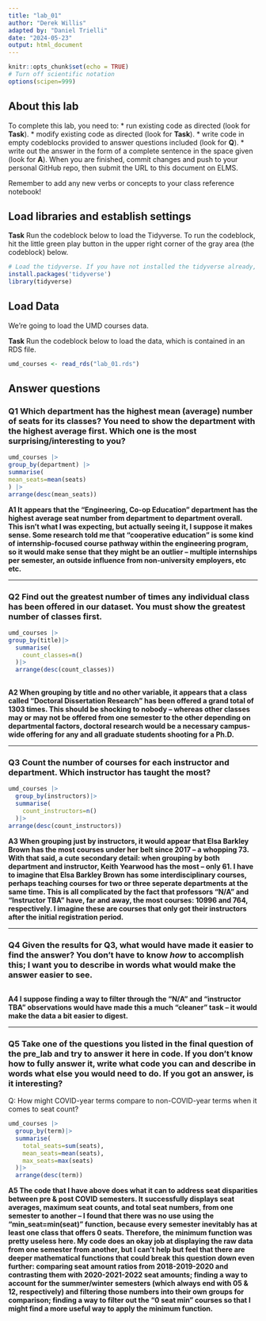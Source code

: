 ```yaml
---
title: "lab_01"
author: "Derek Willis"
adapted by: "Daniel Trielli"
date: "2024-05-23"
output: html_document
---
```


```r
knitr::opts_chunk$set(echo = TRUE)
# Turn off scientific notation
options(scipen=999)
```

## About this lab

To complete this lab, you need to: \* run existing code as directed (look for **Task**). \* modify existing code as directed (look for **Task**). \* write code in empty codeblocks provided to answer questions included (look for **Q**). \* write out the answer in the form of a complete sentence in the space given (look for **A**). When you are finished, commit changes and push to your personal GitHub repo, then submit the URL to this document on ELMS.

Remember to add any new verbs or concepts to your class reference notebook!

## Load libraries and establish settings

**Task** Run the codeblock below to load the Tidyverse. To run the codeblock, hit the little green play button in the upper right corner of the gray area (the codeblock) below.

```r
# Load the tidyverse. If you have not installed the tidyverse already, remove the # from the next line and run it first.  
install.packages('tidyverse')
library(tidyverse)
```

## Load Data

We're going to load the UMD courses data.

**Task** Run the codeblock below to load the data, which is contained in an RDS file.

```r
umd_courses <- read_rds("lab_01.rds")
```

## Answer questions

### **Q1** Which department has the highest mean (average) number of seats for its classes? You need to show the department with the highest average first. Which one is the most surprising/interesting to you?

```r
umd_courses |>
group_by(department) |>
summarise(
mean_seats=mean(seats)
) |>
arrange(desc(mean_seats))

```

**A1 It appears that the "Engineering, Co-op Education" department has the highest average seat number from department to department overall. This isn't what I was expecting, but actually seeing it, I suppose it makes sense. Some research told me that "cooperative education" is some kind of internship-focused course pathway within the engineering program, so it would make sense that they might be an outlier – multiple internships per semester, an outside influence from non-university employers, etc etc.**

------------------------------------------------------------------------

### **Q2** Find out the greatest number of times any individual class has been offered in our dataset. You must show the greatest number of classes first.

```r
umd_courses |>
group_by(title)|> 
  summarise(
    count_classes=n()
  )|>
  arrange(desc(count_classes))
  
```

**A2 When grouping by title and no other variable, it appears that a class called "Doctoral Dissertation Research" has been offered a grand total of 1303 times. This should be shocking to nobody – whereas other classes may or may not be offered from one semester to the other depending on departmental factors, doctoral research would be a necessary campus-wide offering for any and all graduate students shooting for a Ph.D.**

------------------------------------------------------------------------

### **Q3** Count the number of courses for each instructor and department. Which instructor has taught the most?

```r
umd_courses |>
  group_by(instructors)|>
  summarise(
    count_instructors=n()
  )|>
arrange(desc(count_instructors))

```

**A3 When grouping just by instructors, it would appear that Elsa Barkley Brown has the most courses under her belt since 2017 – a whopping 73. With that said, a cute secondary detail: when grouping by both department and instructor, Keith Yearwood has the most – only 61. I have to imagine that Elsa Barkley Brown has some interdisciplinary courses, perhaps teaching courses for two or three seperate departments at the same time. This is all complicated by the fact that professors "N/A" and "Instructor TBA" have, far and away, the most courses: 10996 and 764, respectively. I imagine these are courses that only got their instructors after the initial registration period.**

------------------------------------------------------------------------

### **Q4** Given the results for Q3, what would have made it easier to find the answer? You don't have to know *how* to accomplish this; I want you to describe in words what would make the answer easier to see.

```r

```

**A4 I suppose finding a way to filter through the "N/A" and "instructor TBA" observations would have made this a much "cleaner" task – it would make the data a bit easier to digest.**

------------------------------------------------------------------------

### **Q5** Take one of the questions you listed in the final question of the pre_lab and try to answer it here in code. If you don't know how to fully answer it, write what code you can and describe in words what else you would need to do. If you got an answer, is it interesting?

Q: How might COVID-year terms compare to non-COVID-year terms when it comes to seat count?

```r
umd_courses |>
  group_by(term)|>
  summarise(
    total_seats=sum(seats),
    mean_seats=mean(seats),
    max_seats=max(seats)
  )|>
  arrange(desc(term))

```

**A5 The code that I have above does what it can to address seat disparities between pre & post COVID semesters. It successfully displays seat averages, maximum seat counts, and total seat numbers, from one semester to another – I found that there was no use using the "min_seat=min(seat)" function, because every semester inevitably has at least one class that offers 0 seats. Therefore, the minimum function was pretty useless here. My code does an okay job at displaying the raw data from one semester from another, but I can't help but feel that there are deeper mathematical functions that could break this question down even further: comparing seat amount ratios from 2018-2019-2020 and contrasting them with 2020-2021-2022 seat amounts; finding a way to account for the summer/winter semesters (which always end with 05 & 12, respectively) and filtering those numbers into their own groups for comparison; finding a way to filter out the "0 seat min" courses so that I might find a more useful way to apply the minimum function.**
